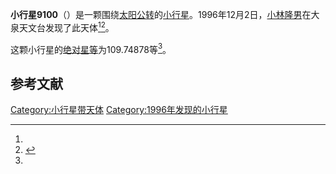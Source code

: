{{Infobox planet
| bgcolour = #FFFFC0
| name = 9100 Tomohisa
| symbol = 
| image = 
| caption = 
| discovery = yes
| discovery_ref = 
| discoverer = [[小林隆男|小林隆男]]
| discovery_site = [[大泉天文台|大泉天文台]] 
| discovered = 1996年12月2日
| designations = yes
| mp_name = 
| named_after = 
| alt_names = 1996 XU1/ 1977 XP3 / 1994 LG1
| mp_category = [[主带小行星|主带小行星]]
| orbit_ref = <ref name="a">[http://ssd.jpl.nasa.gov/sbdb.cgi?sstr=9100 9100 Tomohisa] {{Wayback|url=http://ssd.jpl.nasa.gov/sbdb.cgi?sstr=9100 |date=20201124034434 }}，小行星數據庫瀏覽器（JPL Small-Body Database Browser）－[[美国国家航空航天局|美国国家航空航天局]]喷气推进实验室</ref>
| epoch = 2456400.5 (2013年4月18日更新)
| aphelion = {{convert|2.8031253|AU|km|3|abbr=on|lk=out}}
| perihelion = {{convert|2.0259873|AU|km|3|abbr=on}}
| semimajor = {{convert|2.4145563|AU|km|3|abbr=on}}
| eccentricity = 0.1609277
| period = 1370.422342 [[日|日]]<br />3.75[[儒略年|儒略年]]
| avg_speed = 
| inclination = 7.94083
| asc_node = 93.36638
| mean_anomaly = 
| arg_peri = 109.74878
| satellites = 
| physical_characteristics = yes
| dimensions = 
| mass = 
| density = 
| surface_grav = 
| escape_velocity = 
| sidereal_day = 
| axial_tilt = 
| pole_ecliptic_lat = 
| pole_ecliptic_lon = 
| albedo = 
| temperatures= 
| temp_name1 = 
| mean_temp_1 = 
| max_temp_1 = 
| temp_name2 = 
| max_temp_2 = 
| spectral_type = 
| abs_magnitude = 109.74878
}}

'''小行星9100'''（{{lang-en|9100 Tomohisa}}）是一颗围绕[[太阳|太阳]][[公转|公转]]的[[小行星|小行星]]。1996年12月2日，[[小林隆男|小林隆男]]在大泉天文台发现了此天体<ref name="a" /><ref>{{cite news|title=小行星列表|url=http://cfa-www.harvard.edu/iau/lists/NumberedMPs.txt|accessdate=2013-07-08|newspaper=哈佛大学|archive-date=2008-05-17|archive-url=https://web.archive.org/web/20080517010638/http://cfa-www.harvard.edu/iau/lists/NumberedMPs.txt|dead-url=no}}</ref>。

这颗小行星的[[绝对星等|绝对星等]]为109.74878等<ref name="a" />。

==参考文献==
{{reflist}}
{{Minor Planet Number|[[小行星9099|小行星9099]]|[[小行星9101|小行星9101]]}}

{{小天体}}

[[Category:小行星带天体|Category:小行星带天体]]
[[Category:1996年发现的小行星|Category:1996年发现的小行星]]

{{asteroid-stub}}